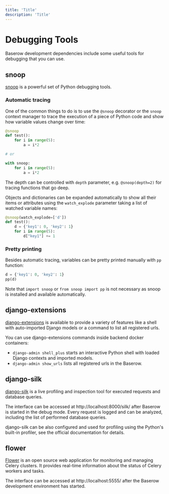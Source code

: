 ```yaml
---
title: 'Title'
description: 'Title'
---
```


# Debugging Tools

Baserow development dependencies include some useful tools for debugging that you can use.

## snoop

[snoop](https://github.com/alexmojaki/snoop) is a powerful set of Python debugging tools.

### Automatic tracing

One of the common things to do is to use the `@snoop` decorator or the `snoop` context manager to trace the execution of a piece of Python code and show how variable values change over time:

```python
@snoop
def test():
    for i in range(5):
        a = i*2

# or

with snoop:
    for i in range(5):
        a = i*2
```

The depth can be controlled with `depth` parameter, e.g. `@snoop(depth=2)` for tracing functions that go deep.

Objects and dictionaries can be expanded automatically to show all their items or attributes using the `watch_explode` parameter taking a list of watched variable names:

```python
@snoop(watch_explode=['d'])
def test():
    d = {'key1': 0, 'key2': 1}
    for i in range(5):
        d["key1"] += 1
```

### Pretty printing

Besides automatic tracing, variables can be pretty printed manually with `pp` function:

```python
d = {'key1': 0, 'key2': 1}
pp(d)
```

Note that `import snoop` or `from snoop import pp` is not necessary as snoop is installed and available automatically.

## django-extensions

[django-extensions](https://github.com/django-extensions/django-extensions) is available to provide a variety of features like a shell with auto-imported Django models or a command to list all registered urls.

You can use django-extensions commands inside backend docker containers:

* `django-admin shell_plus` starts an interactive Python shell with loaded Django contexts and imported models.
* `django-admin show_urls` lists all registered urls in the Baserow. 

## django-silk

[django-silk](https://github.com/jazzband/django-silk) is a live profiling and inspection tool for executed requests and database queries.

The interface can be accessed at http://localhost:8000/silk/ after Baserow is started in the debug mode. Every request is logged and can be analyzed, including the list of performed database queries.

django-silk can be also configured and used for profiling using the Python's built-in profiler, see the official documentation for details.

## flower

[Flower](https://flower.readthedocs.io/en/latest/) is an open source web application for
monitoring and managing Celery clusters. It provides real-time information about the
status of Celery workers and tasks.

The interface can be accessed at http://localhost:5555/ after the Baserow development
environment has started.
